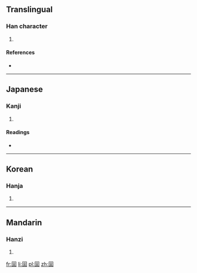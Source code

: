 ==Translingual==

===Han character===
{{Han char|rn=31|rad=囗|as=07|sn=10|four=6060<sub>1</sub>|canj=田卜一口 (WYMR)|ids=⿴[[囗]][[言]]}}

# {{defn|Han|sort=囗07}}

====References====
* {{Han ref|kx=0218.180|dkj=04772|dj=0446.190|hdz=10720.010|uh=5701|ud=22273|bh=D148|bd=53576}}

----

==Japanese==

===Kanji===
{{ja-kanji|grade=|rs=囗07}}

# {{defn|lang=ja|sort=囗07}}

====Readings====
* {{ja-readings|on=[[ぎん]] (gin), [[ごん]] (gon), [[がん]] (gan), [[げん]] (gen)|kun=}}

----

==Korean==

===Hanja===
{{ko-hanja|hangeul=은|rv=eun|mr=ŭn}}

# {{defn|lang=ko|sort=囗07}}

----

==Mandarin==

===Hanzi===
{{cmn-hanzi|pin=[[yín]] ([[yin2]])|wg=yin<sup>2</sup>}}

# {{defn|lang=cmn|sort=囗07}}

[[fr:圁]]
[[li:圁]]
[[pl:圁]]
[[zh:圁]]